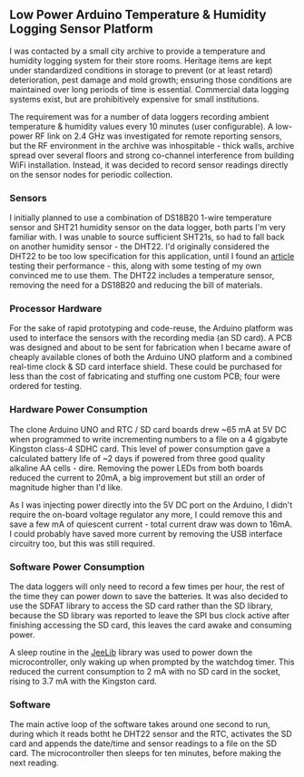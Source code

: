 == Low  Power Arduino Temperature & Humidity Logging Sensor Platform ==

I was contacted by a small city archive to provide a temperature and humidity logging system for their store rooms. Heritage items are kept under standardized conditions in storage to prevent (or at least retard) deterioration, pest damage and mold growth; ensuring those conditions are maintained over long periods of time is essential. Commercial data logging systems exist, but are prohibitively expensive for small institutions. 

The requirement was for a number of data loggers recording ambient temperature & humidity values every 10 minutes (user configurable). A low-power RF link on 2.4 GHz was investigated for remote reporting sensors, but the RF environment in the archive was inhospitable - thick walls, archive spread over several floors and strong co-channel interference from building WiFi installation. Instead, it was decided to record sensor readings directly on the sensor nodes for periodic collection.

=== Sensors ===
I initially planned to use a combination of DS18B20 1-wire temperature sensor and SHT21 humidity sensor on the data logger, both parts I'm very familiar with. I was unable to source sufficient SHT21s, so had to fall back on another humidity sensor - the DHT22. I'd originally considered the DHT22 to be too low specification for this application, until I found an [http://www.kandrsmith.org/RJS/Misc/hygrometers.html article] testing their performance - this, along with some testing of my own convinced me to use them. The DHT22 includes a temperature sensor, removing the need for a DS18B20 and reducing the bill of materials.

=== Processor Hardware ===
For the sake of rapid prototyping and code-reuse, the Arduino platform was used to interface the sensors with the recording media (an SD card). A PCB was designed and about to be sent for fabrication when I became aware of cheaply available clones of both the Arduino UNO platform and a combined real-time clock & SD card interface shield. These could be purchased for less than the cost of fabricating and stuffing one custom PCB; four were ordered for testing.

=== Hardware Power Consumption ===
The clone Arduino UNO and RTC / SD card boards drew ~65 mA at 5V DC when programmed to write incrementing numbers to a file on a 4 gigabyte Kingston class-4 SDHC card. This level of power consumption gave a calculated battery life of ~2 days if powered from three good quality alkaline AA cells - dire. Removing the power LEDs from both boards reduced the current to 20mA, a big improvement but still an order of magnitude higher than I'd like.

As I was injecting power directly into the 5V DC port on the Arduino, I didn't require the on-board voltage regulator any more, I could remove this and save a few mA of quiescent current - total current draw was down to 16mA. I could probably have saved more current by removing the USB interface circuitry too, but this was still required.

=== Software Power Consumption ===
The data loggers will only need to record a few times per hour, the rest of the time they can power down to save the batteries. It was also decided to use the SDFAT library to access the SD card rather than the SD library, because the SD library was reported to leave the SPI bus clock active after finishing accessing the SD card, this leaves the card awake and consuming power.

A sleep routine in the [http://jeelabs.net/pub/docs/jeelib/classSleepy.html JeeLib] library was used to power down the microcontroller, only waking up when prompted by the watchdog timer. This reduced the current consumption to 2 mA with no SD card in the socket, rising to 3.7 mA with the Kingston card.

=== Software ===
The main active loop of the software takes around one second to run, during which it reads botht he DHT22 sensor and the RTC, activates the SD card and appends the date/time and sensor readings to a file on the SD card. The microcontroller then sleeps for ten minutes, before making the next reading.